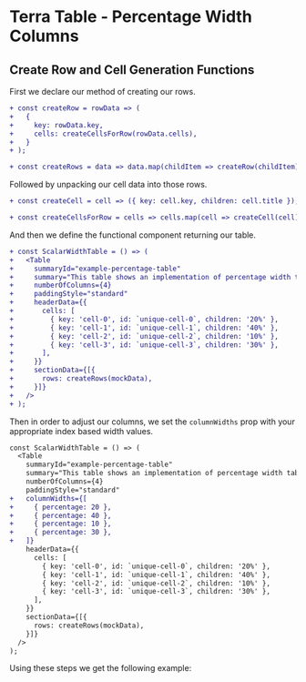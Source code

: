 
# Terra Table - Percentage Width Columns

## Create Row and Cell Generation Functions
First we declare our method of creating our rows.

```diff
+ const createRow = rowData => (
+   {
+     key: rowData.key,
+     cells: createCellsForRow(rowData.cells),
+   }
+ );

+ const createRows = data => data.map(childItem => createRow(childItem));
```
Followed by unpacking our cell data into those rows.

```diff
+ const createCell = cell => ({ key: cell.key, children: cell.title });

+ const createCellsForRow = cells => cells.map(cell => createCell(cell));
```
And then we define the functional component returning our table.
```diff
+ const ScalarWidthTable = () => (
+   <Table
+     summaryId="example-percentage-table"
+     summary="This table shows an implementation of percentage width table columns."
+     numberOfColumns={4}
+     paddingStyle="standard"
+     headerData={{
+       cells: [
+         { key: 'cell-0', id: `unique-cell-0`, children: '20%' },
+         { key: 'cell-1', id: `unique-cell-1`, children: '40%' },
+         { key: 'cell-2', id: `unique-cell-2`, children: '10%' },
+         { key: 'cell-3', id: `unique-cell-3`, children: '30%' },
+       ],
+     }}
+     sectionData={[{
+       rows: createRows(mockData),
+     }]}
+   />
+ );
```
Then in order to adjust our columns, we set the `columnWidths` prop with your appropriate index based width values.
```diff
const ScalarWidthTable = () => (
  <Table
    summaryId="example-percentage-table"
    summary="This table shows an implementation of percentage width table columns."
    numberOfColumns={4}
    paddingStyle="standard"
+   columnWidths={[
+     { percentage: 20 },
+     { percentage: 40 },
+     { percentage: 10 },
+     { percentage: 30 },
+   ]}
    headerData={{
      cells: [
        { key: 'cell-0', id: `unique-cell-0`, children: '20%' },
        { key: 'cell-1', id: `unique-cell-1`, children: '40%' },
        { key: 'cell-2', id: `unique-cell-2`, children: '10%' },
        { key: 'cell-3', id: `unique-cell-3`, children: '30%' },
      ],
    }}
    sectionData={[{
      rows: createRows(mockData),
    }]}
  />
);
```
Using these steps we get the following example:

<PercentageWidthTable />
